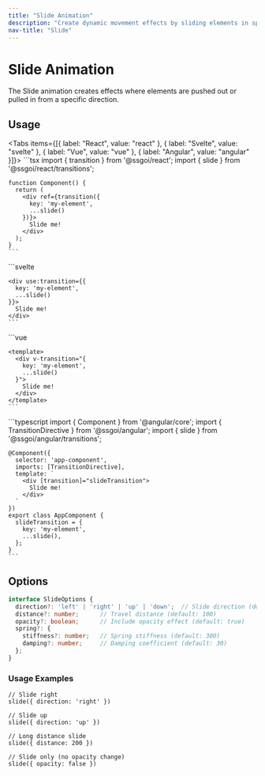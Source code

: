 ```yaml
---
title: "Slide Animation"
description: "Create dynamic movement effects by sliding elements in specific directions"
nav-title: "Slide"
---
```


# Slide Animation

The Slide animation creates effects where elements are pushed out or pulled in from a specific direction.

<TransitionDemo type="slide" />

## Usage

<Tabs items={[{ label: "React", value: "react" }, { label: "Svelte", value: "svelte" }, { label: "Vue", value: "vue" }, { label: "Angular", value: "angular" }]}>
  <TabPanel value="react">
    ```tsx
    import { transition } from '@ssgoi/react';
    import { slide } from '@ssgoi/react/transitions';

    function Component() {
      return (
        <div ref={transition({
          key: 'my-element',
          ...slide()
        })}>
          Slide me!
        </div>
      );
    }
    ```
  </TabPanel>
  <TabPanel value="svelte">
    ```svelte
    <script>
      import { transition } from '@ssgoi/svelte';
      import { slide } from '@ssgoi/svelte/transitions';
    </script>

    <div use:transition={{
      key: 'my-element',
      ...slide()
    }}>
      Slide me!
    </div>
    ```
  </TabPanel>
  <TabPanel value="vue">
    ```vue
    <script setup>
    import { slide } from '@ssgoi/vue/transitions';
    </script>

    <template>
      <div v-transition="{
        key: 'my-element',
        ...slide()
      }">
        Slide me!
      </div>
    </template>
    ```
  </TabPanel>
  <TabPanel value="angular">
    ```typescript
    import { Component } from '@angular/core';
    import { TransitionDirective } from '@ssgoi/angular';
    import { slide } from '@ssgoi/angular/transitions';

    @Component({
      selector: 'app-component',
      imports: [TransitionDirective],
      template: `
        <div [transition]="slideTransition">
          Slide me!
        </div>
      `
    })
    export class AppComponent {
      slideTransition = {
        key: 'my-element',
        ...slide(),
      };
    }
    ```
  </TabPanel>
</Tabs>

## Options

```typescript
interface SlideOptions {
  direction?: 'left' | 'right' | 'up' | 'down';  // Slide direction (default: 'left')
  distance?: number;      // Travel distance (default: 100)
  opacity?: boolean;      // Include opacity effect (default: true)
  spring?: {
    stiffness?: number;   // Spring stiffness (default: 300)
    damping?: number;     // Damping coefficient (default: 30)
  };
}
```

### Usage Examples

```tsx
// Slide right
slide({ direction: 'right' })

// Slide up
slide({ direction: 'up' })

// Long distance slide
slide({ distance: 200 })

// Slide only (no opacity change)
slide({ opacity: false })
```

